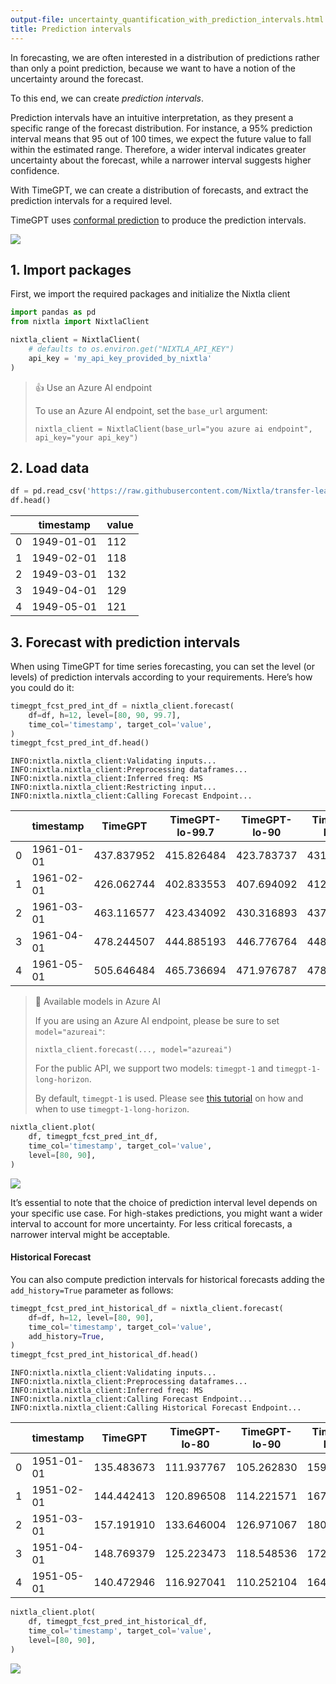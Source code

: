 ```yaml
---
output-file: uncertainty_quantification_with_prediction_intervals.html
title: Prediction intervals
---
```



In forecasting, we are often interested in a distribution of predictions
rather than only a point prediction, because we want to have a notion of
the uncertainty around the forecast.

To this end, we can create *prediction intervals*.

Prediction intervals have an intuitive interpretation, as they present a
specific range of the forecast distribution. For instance, a 95%
prediction interval means that 95 out of 100 times, we expect the future
value to fall within the estimated range. Therefore, a wider interval
indicates greater uncertainty about the forecast, while a narrower
interval suggests higher confidence.

With TimeGPT, we can create a distribution of forecasts, and extract the
prediction intervals for a required level.

TimeGPT uses [conformal
prediction](https://en.wikipedia.org/wiki/Conformal_prediction) to
produce the prediction intervals.

[![](https://colab.research.google.com/assets/colab-badge.svg)](https://colab.research.google.com/github/Nixtla/nixtla/blob/main/nbs/docs/tutorials/11_uncertainty_quantification_with_prediction_intervals.ipynb)

## 1. Import packages

First, we import the required packages and initialize the Nixtla client

```python
import pandas as pd
from nixtla import NixtlaClient
```


```python
nixtla_client = NixtlaClient(
    # defaults to os.environ.get("NIXTLA_API_KEY")
    api_key = 'my_api_key_provided_by_nixtla'
)
```

> 👍 Use an Azure AI endpoint
>
> To use an Azure AI endpoint, set the `base_url` argument:
>
> `nixtla_client = NixtlaClient(base_url="you azure ai endpoint", api_key="your api_key")`

## 2. Load data

```python
df = pd.read_csv('https://raw.githubusercontent.com/Nixtla/transfer-learning-time-series/main/datasets/air_passengers.csv')
df.head()
```

|     | timestamp  | value |
|-----|------------|-------|
| 0   | 1949-01-01 | 112   |
| 1   | 1949-02-01 | 118   |
| 2   | 1949-03-01 | 132   |
| 3   | 1949-04-01 | 129   |
| 4   | 1949-05-01 | 121   |

## 3. Forecast with prediction intervals

When using TimeGPT for time series forecasting, you can set the level
(or levels) of prediction intervals according to your requirements.
Here’s how you could do it:

```python
timegpt_fcst_pred_int_df = nixtla_client.forecast(
    df=df, h=12, level=[80, 90, 99.7], 
    time_col='timestamp', target_col='value',
)
timegpt_fcst_pred_int_df.head()
```

``` text
INFO:nixtla.nixtla_client:Validating inputs...
INFO:nixtla.nixtla_client:Preprocessing dataframes...
INFO:nixtla.nixtla_client:Inferred freq: MS
INFO:nixtla.nixtla_client:Restricting input...
INFO:nixtla.nixtla_client:Calling Forecast Endpoint...
```

|  | timestamp | TimeGPT | TimeGPT-lo-99.7 | TimeGPT-lo-90 | TimeGPT-lo-80 | TimeGPT-hi-80 | TimeGPT-hi-90 | TimeGPT-hi-99.7 |
|----|----|----|----|----|----|----|----|----|
| 0 | 1961-01-01 | 437.837952 | 415.826484 | 423.783737 | 431.987091 | 443.688812 | 451.892166 | 459.849419 |
| 1 | 1961-02-01 | 426.062744 | 402.833553 | 407.694092 | 412.704956 | 439.420532 | 444.431396 | 449.291935 |
| 2 | 1961-03-01 | 463.116577 | 423.434092 | 430.316893 | 437.412564 | 488.820590 | 495.916261 | 502.799062 |
| 3 | 1961-04-01 | 478.244507 | 444.885193 | 446.776764 | 448.726837 | 507.762177 | 509.712250 | 511.603821 |
| 4 | 1961-05-01 | 505.646484 | 465.736694 | 471.976787 | 478.409872 | 532.883096 | 539.316182 | 545.556275 |

> 📘 Available models in Azure AI
>
> If you are using an Azure AI endpoint, please be sure to set
> `model="azureai"`:
>
> `nixtla_client.forecast(..., model="azureai")`
>
> For the public API, we support two models: `timegpt-1` and
> `timegpt-1-long-horizon`.
>
> By default, `timegpt-1` is used. Please see [this
> tutorial](https://docs.nixtla.io/docs/tutorials-long_horizon_forecasting)
> on how and when to use `timegpt-1-long-horizon`.

```python
nixtla_client.plot(
    df, timegpt_fcst_pred_int_df, 
    time_col='timestamp', target_col='value',
    level=[80, 90],
)
```

![](/nixtla/docs/tutorials/11_uncertainty_quantification_with_prediction_intervals_files/figure-markdown_strict/cell-7-output-1.png)

It’s essential to note that the choice of prediction interval level
depends on your specific use case. For high-stakes predictions, you
might want a wider interval to account for more uncertainty. For less
critical forecasts, a narrower interval might be acceptable.

#### Historical Forecast

You can also compute prediction intervals for historical forecasts
adding the `add_history=True` parameter as follows:

```python
timegpt_fcst_pred_int_historical_df = nixtla_client.forecast(
    df=df, h=12, level=[80, 90], 
    time_col='timestamp', target_col='value',
    add_history=True,
)
timegpt_fcst_pred_int_historical_df.head()
```

``` text
INFO:nixtla.nixtla_client:Validating inputs...
INFO:nixtla.nixtla_client:Preprocessing dataframes...
INFO:nixtla.nixtla_client:Inferred freq: MS
INFO:nixtla.nixtla_client:Calling Forecast Endpoint...
INFO:nixtla.nixtla_client:Calling Historical Forecast Endpoint...
```

|  | timestamp | TimeGPT | TimeGPT-lo-80 | TimeGPT-lo-90 | TimeGPT-hi-80 | TimeGPT-hi-90 |
|----|----|----|----|----|----|----|
| 0 | 1951-01-01 | 135.483673 | 111.937767 | 105.262830 | 159.029579 | 165.704516 |
| 1 | 1951-02-01 | 144.442413 | 120.896508 | 114.221571 | 167.988319 | 174.663256 |
| 2 | 1951-03-01 | 157.191910 | 133.646004 | 126.971067 | 180.737815 | 187.412752 |
| 3 | 1951-04-01 | 148.769379 | 125.223473 | 118.548536 | 172.315284 | 178.990221 |
| 4 | 1951-05-01 | 140.472946 | 116.927041 | 110.252104 | 164.018852 | 170.693789 |

```python
nixtla_client.plot(
    df, timegpt_fcst_pred_int_historical_df, 
    time_col='timestamp', target_col='value',
    level=[80, 90],
)
```

![](/nixtla/docs/tutorials/11_uncertainty_quantification_with_prediction_intervals_files/figure-markdown_strict/cell-9-output-1.png)

